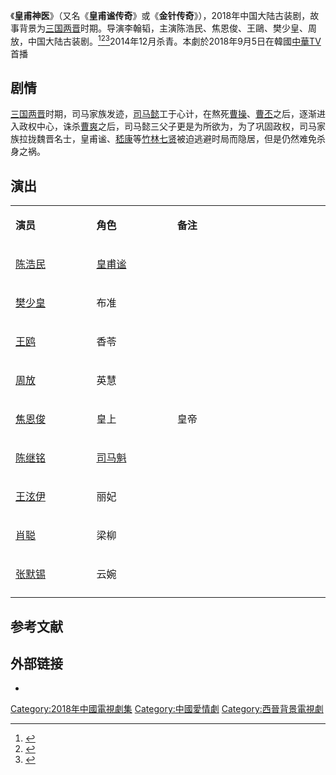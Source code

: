 {{电视节目信息框
| 名称     = 皇甫神医
| 别名     = 金針傳奇<br>皇甫谧传奇
| 英文名称 = ''{{lang|en|Imperial Physician Huang Fu}}''
| 图片     = Imperial Physician Huang Fu poster.jpg
| 图说     = 海报
| 分类     = 古装剧
| 原创者   = 
| 导演     = [[李翰韬|李翰韬]]
| 监制     = 
| 出品人   = 
| 编剧     = 彭铁森<br>唐六一
| 制作人   = 李晓玲
| 制作年份 = 2014年12月
| 拍摄地   = [[甘肃省|甘肃省]]陇西华盛影视城
| 摄影     = 
| 演出     = 陈浩民<br>樊少皇<br>王鸥<br>周放<br>焦恩俊
| 配音     =
| 旁白     = 
| 主题曲   = 
| 片尾曲   = 
| 插曲     = 
| 地区     = {{CHNML}}
| 语言     = 普通话
| 集数     = 40集
| 每集长   = 45分钟
| 制作公司 = 甘肃华盛文化影视有限责任公司
| 首播地区 = {{CHN}}
| 电视网   = [[愛奇藝|愛奇藝]]
| 开始     = 2018年12月12日
| 结束     = 
| 先于     = 
| 后于     = 
| 相关剧集 = 
| 官方网站 = 
}}
《'''皇甫神医'''》（又名《'''皇甫谧传奇'''》或《'''金针传奇'''》），2018年中国大陆古装剧，故事背景为[[三国|三国]][[晋朝|两晋]]时期。导演李翰韬，主演陈浩民、焦恩俊、王鷗、樊少皇、周放，中国大陆古装剧。<ref>{{cite web |url=http://yule.sohu.com/20141016/n405168408.shtml |title=《皇甫谧传奇》开机 周放演坚毅孤女助力陈浩民|accessdate=2014-10-18 |date=2014-10-16 |work=搜狐 |archive-date=2014-10-18 |archive-url=https://web.archive.org/web/20141018224512/http://yule.sohu.com/20141016/n405168408.shtml |dead-url=no }}</ref><ref>{{cite web |url=http://ent.163.com/photoview/00B70003/542542.html |title=《皇甫谧传奇》曝定妆照 陈浩民帅气搞怪|accessdate=2014-10-18 |date=2014-10-23|work=网易 |archive-date=2014-10-23 |archive-url=https://web.archive.org/web/20141023065125/http://ent.163.com/photoview/00B70003/542542.html |dead-url=no }}</ref><ref>{{cite web |url=http://news.163.com/14/1013/13/A8EKE27300014AED.html |title=电视剧《皇甫谧传奇》开机- 陈浩民樊少皇再合作|accessdate=2014-10-18 |date=2014-10-13 |work=网易 |archive-url=https://web.archive.org/web/20141023064657/http://news.163.com/14/1013/13/A8EKE27300014AED.html |archive-date=2014-10-23 |dead-url=yes}}</ref>2014年12月杀青。本劇於2018年9月5日在韓國[[中華TV|中華TV]]首播

==剧情==
[[三国|三国]][[晋朝|两晋]]时期，司马家族发迹，[[司马懿|司马懿]]工于心计，在熬死[[曹操|曹操]]、[[曹丕|曹丕]]之后，逐渐进入政权中心，诛杀[[曹爽|曹爽]]之后，司马懿三父子更是为所欲为，为了巩固政权，司马家族拉拢魏晋名士，皇甫谧、[[嵇康|嵇康]]等[[竹林七贤|竹林七贤]]被迫逃避时局而隐居，但是仍然难免杀身之祸。

== 演出 ==
{|class="wikitable" width="20%"
|- style="background:cornflowerblue; color:white" align=center
|style="width:5%"|'''演员'''||style="width:5%"|'''角色'''||style="width:10%"|'''备注'''
|-
| [[陈浩民|陈浩民]] || [[皇甫谧|皇甫谧]] || 
|-
| [[樊少皇|樊少皇]] || 布准 ||   
|-
| [[王鸥|王鸥]] || 香苓 ||   
|-
| [[周放|周放]] || 英慧 ||   
|- 
| [[焦恩俊|焦恩俊]] || 皇上 || 皇帝
|- 
| [[陈继铭|陈继铭]] || [[司马魁|司马魁]] ||   
|-
| [[王泫伊|王泫伊]] || 丽妃 ||   
|-
| [[肖聪|肖聪]] || 梁柳 ||   
|-
| [[张默锡|张默锡]] || 云婉  ||   
|-
|}

==参考文献==
{{reflist}}

==外部链接==
*{{douban|26163945}}

{{2018年中國大陸古裝/民初電視劇|nocat}}
{{DEFAULTSORT:H皇}}
[[Category:2018年中國電視劇集|Category:2018年中國電視劇集]]
[[Category:中國愛情劇|Category:中國愛情劇]]
[[Category:西晉背景電視劇|Category:西晉背景電視劇]]
